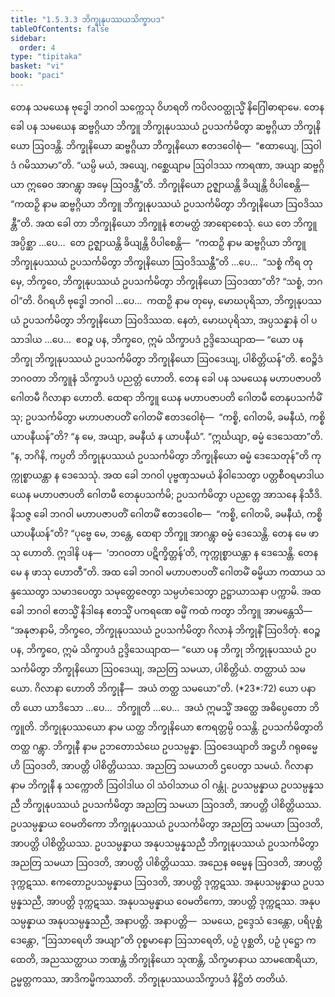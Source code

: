 ```yaml
---
title: "1.5.3.3 ဘိက္ခုနုပဿယသိက္ခာပဒ"
tableOfContents: false
sidebar:
  order: 4
type: "tipitaka"
basket: "vi"
book: "paci"
---
```



<DynamicBreadcrumb />

<Division number="158" book="paci">

<Paragraph number="531" book="paci">
တေန သမယေန ဗုဒ္ဓေါ ဘဂဝါ သက္ကေသု ဝိဟရတိ ကပိလဝတ္ထုသ္မိံ နိဂြေါဓာရာမေ. တေန ခေါ ပန သမယေန ဆဗ္ဗဂ္ဂိယာ ဘိက္ခူ ဘိက္ခုနုပဿယံ ဥပသင်္ကမိတွာ ဆဗ္ဗဂ္ဂိယာ ဘိက္ခုနိယော ဩဝဒန္တိ. ဘိက္ခုနိယော ဆဗ္ဗဂ္ဂိယာ ဘိက္ခုနိယော ဧတဒဝေါစုံ—  “ဧထာယျေ, ဩဝါဒံ ဂမိဿာမာ”တိ. “ယမ္ပိ မယံ, အယျေ, ဂစ္ဆေယျာမ ဩဝါဒဿ ကာရဏာ, အယျာ ဆဗ္ဗဂ္ဂိယာ ဣဓေဝ အာဂန္တွာ အမှေ ဩဝဒန္တီ”တိ. ဘိက္ခုနိယော ဥဇ္ဈာယန္တိ ခိယျန္တိ ဝိပါစေန္တိ—  “ကထဉှိ နာမ ဆဗ္ဗဂ္ဂိယာ ဘိက္ခူ ဘိက္ခုနုပဿယံ ဥပသင်္ကမိတွာ ဘိက္ခုနိယော ဩဝဒိဿန္တီ”တိ. အထ ခေါ တာ ဘိက္ခုနိယော ဘိက္ခူနံ ဧတမတ္ထံ အာရောစေသုံ.
</Paragraph>

<Paragraph number="532" book="paci">
ယေ တေ ဘိက္ခူ အပ္ပိစ္ဆာ …ပေ…  တေ ဥဇ္ဈာယန္တိ ခိယျန္တိ ဝိပါစေန္တိ—  “ကထဉှိ နာမ ဆဗ္ဗဂ္ဂိယာ ဘိက္ခူ ဘိက္ခုနုပဿယံ ဥပသင်္ကမိတွာ ဘိက္ခုနိယော ဩဝဒိဿန္တီ”တိ …ပေ…  “သစ္စံ ကိရ တုမှေ, ဘိက္ခဝေ, ဘိက္ခုနုပဿယံ ဥပသင်္ကမိတွာ ဘိက္ခုနိယော ဩဝဒထာ”တိ? “သစ္စံ, ဘဂဝါ”တိ. ဝိဂရဟိ ဗုဒ္ဓေါ ဘဂဝါ …ပေ…  ကထဉှိ နာမ တုမှေ, မောဃပုရိသာ, ဘိက္ခုနုပဿယံ ဥပသင်္ကမိတွာ ဘိက္ခုနိယော ဩဝဒိဿထ. နေတံ, မောဃပုရိသာ, အပ္ပသန္နာနံ ဝါ ပသာဒါယ …ပေ…  ဧဝဉ္စ ပန, ဘိက္ခဝေ, ဣမံ သိက္ခာပဒံ ဥဒ္ဒိသေယျာထ—
</Paragraph>

<Paragraph number="533" book="paci">
<Emphasis>“ယော ပန ဘိက္ခု ဘိက္ခုနုပဿယံ ဥပသင်္ကမိတွာ ဘိက္ခုနိယော ဩဝဒေယျ, ပါစိတ္တိယန်”</Emphasis>တိ.
</Paragraph>

<Paragraph number="534" book="paci">
ဧဝဉ္စိဒံ ဘဂဝတာ ဘိက္ခူနံ သိက္ခာပဒံ ပညတ္တံ ဟောတိ.
</Paragraph>

</Division>
<Division number="159" book="paci">

<Paragraph number="535" book="paci">
တေန ခေါ ပန သမယေန မဟာပဇာပတိ ဂေါတမီ ဂိလာနာ ဟောတိ. ထေရာ ဘိက္ခူ ယေန မဟာပဇာပတိ ဂေါတမီ တေနုပသင်္ကမိံသု; ဥပသင်္ကမိတွာ မဟာပဇာပတိံ ဂေါတမိံ ဧတဒဝေါစုံ—  “ကစ္စိ, ဂေါတမိ, ခမနီယံ, ကစ္စိ ယာပနီယန်”တိ? “န မေ, အယျာ, ခမနီယံ န ယာပနီယံ”. “ဣင်္ဃယျာ, ဓမ္မံ ဒေသေထာ”တိ. “န, ဘဂိနိ, ကပ္ပတိ ဘိက္ခုနုပဿယံ ဥပသင်္ကမိတွာ ဘိက္ခုနိယော ဓမ္မံ ဒေသေတုန်”တိ ကုက္ကုစ္စာယန္တာ န ဒေသေသုံ. အထ ခေါ ဘဂဝါ ပုဗ္ဗဏှသမယံ နိဝါသေတွာ ပတ္တစီဝရမာဒါယ ယေန မဟာပဇာပတိ ဂေါတမီ တေနုပသင်္ကမိ; ဥပသင်္ကမိတွာ ပညတ္တေ အာသနေ နိသီဒိ. နိသဇ္ဇ ခေါ ဘဂဝါ မဟာပဇာပတိံ ဂေါတမိံ ဧတဒဝေါစ—  “ကစ္စိ, ဂေါတမိ, ခမနီယံ, ကစ္စိ ယာပနီယန်”တိ? “ပုဗ္ဗေ မေ, ဘန္တေ, ထေရာ ဘိက္ခူ အာဂန္တွာ ဓမ္မံ ဒေသေန္တိ. တေန မေ ဖာသု ဟောတိ. ဣဒါနိ ပန—  ‘ဘဂဝတာ ပဋိက္ခိတ္တန်’တိ, ကုက္ကုစ္စာယန္တာ န ဒေသေန္တိ. တေန မေ န ဖာသု ဟောတီ”တိ. အထ ခေါ ဘဂဝါ မဟာပဇာပတိံ ဂေါတမိံ ဓမ္မိယာ ကထာယ သန္ဒဿေတွာ သမာဒပေတွာ သမုတ္တေဇေတွာ သမ္ပဟံသေတွာ ဥဋ္ဌာယာသနာ ပက္ကာမိ. အထ ခေါ ဘဂဝါ ဧတသ္မိံ နိဒါနေ ဧတသ္မိံ ပကရဏေ ဓမ္မိံ ကထံ ကတွာ ဘိက္ခူ အာမန္တေသိ—  “အနုဇာနာမိ, ဘိက္ခဝေ, ဘိက္ခုနုပဿယံ ဥပသင်္ကမိတွာ ဂိလာနံ ဘိက္ခုနိံ ဩဝဒိတုံ. ဧဝဉ္စ ပန, ဘိက္ခဝေ, ဣမံ သိက္ခာပဒံ ဥဒ္ဒိသေယျာထ—
</Paragraph>

</Division>
<Division number="160" book="paci">

<Paragraph number="536" book="paci">
<Emphasis>“ယော ပန ဘိက္ခု ဘိက္ခုနုပဿယံ ဥပသင်္ကမိတွာ ဘိက္ခုနိယော ဩဝဒေယျ, အညတြ သမယာ, ပါစိတ္တိယံ. တတ္ထာယံ သမယော. ဂိလာနာ ဟောတိ ဘိက္ခုနီ—  အယံ တတ္ထ သမယော”</Emphasis>တိ. (*23*:<Emphasis>72</Emphasis>)
</Paragraph>

</Division>
<Division number="161" book="paci">

<Paragraph number="537" book="paci">
<Emphasis>ယော ပနာ</Emphasis>တိ ယော ယာဒိသော …ပေ…  <Emphasis>ဘိက္ခူ</Emphasis>တိ …ပေ…  အယံ ဣမသ္မိံ အတ္ထေ အဓိပ္ပေတော ဘိက္ခူတိ.
</Paragraph>

<Paragraph number="538" book="paci">
<Emphasis>ဘိက္ခုနုပဿယော</Emphasis> နာမ ယတ္ထ ဘိက္ခုနိယော ဧကရတ္တမ္ပိ ဝသန္တိ.
</Paragraph>

<Paragraph number="539" book="paci">
<Emphasis>ဥပသင်္ကမိတွာ</Emphasis>တိ တတ္ထ ဂန္တွာ.
</Paragraph>

<Paragraph number="540" book="paci">
<Emphasis>ဘိက္ခုနီ</Emphasis> နာမ ဥဘတောသံဃေ ဥပသမ္ပန္နာ.
</Paragraph>

<Paragraph number="541" book="paci">
<Emphasis>ဩဝဒေယျာ</Emphasis>တိ အဋ္ဌဟိ ဂရုဓမ္မေဟိ ဩဝဒတိ, အာပတ္တိ ပါစိတ္တိယဿ.
</Paragraph>

<Paragraph number="542" book="paci">
<Emphasis>အညတြ သမယာ</Emphasis>တိ ဌပေတွာ သမယံ.
</Paragraph>

<Paragraph number="543" book="paci">
<Emphasis>ဂိလာနာ</Emphasis> နာမ ဘိက္ခုနီ န သက္ကောတိ ဩဝါဒါယ ဝါ သံဝါသာယ ဝါ ဂန္တုံ.
</Paragraph>

</Division>
<Division number="162" book="paci">

<Paragraph number="544" book="paci">
ဥပသမ္ပန္နာယ ဥပသမ္ပန္နသညီ ဘိက္ခုနုပဿယံ ဥပသင်္ကမိတွာ အညတြ သမယာ ဩဝဒတိ, အာပတ္တိ ပါစိတ္တိယဿ. ဥပသမ္ပန္နာယ ဝေမတိကော ဘိက္ခုနုပဿယံ ဥပသင်္ကမိတွာ အညတြ သမယာ ဩဝဒတိ, အာပတ္တိ ပါစိတ္တိယဿ. ဥပသမ္ပန္နာယ အနုပသမ္ပန္နသညီ ဘိက္ခုနုပဿယံ ဥပသင်္ကမိတွာ အညတြ သမယာ ဩဝဒတိ, အာပတ္တိ ပါစိတ္တိယဿ.
</Paragraph>

<Paragraph number="545" book="paci">
အညေန ဓမ္မေန ဩဝဒတိ, အာပတ္တိ ဒုက္ကဋဿ. ဧကတောဥပသမ္ပန္နာယ ဩဝဒတိ, အာပတ္တိ ဒုက္ကဋဿ. အနုပသမ္ပန္နာယ ဥပသမ္ပန္နသညီ, အာပတ္တိ ဒုက္ကဋဿ. အနုပသမ္ပန္နာယ ဝေမတိကော, အာပတ္တိ ဒုက္ကဋဿ. အနုပသမ္ပန္နာယ အနုပသမ္ပန္နသညီ, အနာပတ္တိ.
</Paragraph>

</Division>
<Division number="163" book="paci">

<Paragraph number="546" book="paci">
အနာပတ္တိ—  သမယေ, ဥဒ္ဒေသံ ဒေန္တော, ပရိပုစ္ဆံ ဒေန္တော, “ဩသာရေဟိ အယျာ”တိ ဝုစ္စမာနော ဩသာရေတိ, ပဉှံ ပုစ္ဆတိ, ပဉှံ ပုဋ္ဌော ကထေတိ, အညဿတ္ထာယ ဘဏန္တံ ဘိက္ခုနိယော သုဏန္တိ, သိက္ခမာနာယ သာမဏေရိယာ, ဥမ္မတ္တကဿ, အာဒိကမ္မိကဿာတိ.

</Paragraph>
</Division>

<Paragraph number="547" type="center" book="paci">
ဘိက္ခုနုပဿယသိက္ခာပဒံ နိဋ္ဌိတံ တတိယံ.
</Paragraph>